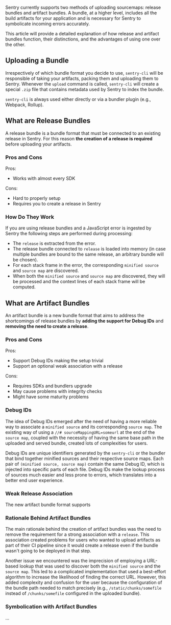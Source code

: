 Sentry currently supports two methods of uploading sourcemaps: release bundles and artifact bundles. A bundle, at a higher level, includes all the build artifacts for your application and is necessary for Sentry to symbolicate incoming errors accurately.

This article will provide a detailed explanation of how release and artifact bundles function, their distinctions, and the advantages of using one over the other.

## Uploading a Bundle

Irrespectively of which bundle format you decide to use, `sentry-cli` will be responsible of taking your artifacts, packing them and uploading them to Sentry. Whenever the `upload` command is called, `sentry-cli` will create a special `.zip` file that contains metadata used by Sentry to index the bundle.

<Note>

`sentry-cli` is always used either directly or via a bundler plugin (e.g., Webpack, Rollup).

</Note>

## What are Release Bundles

A release bundle is a bundle format that must be connected to an existing release in Sentry. For this reason **the creation of a release is required** before uploading your artifacts.

### Pros and Cons

Pros:
- Works with almost every SDK

Cons:
- Hard to properly setup
- Requires you to create a release in Sentry

### How Do They Work

If you are using release bundles and a JavaScript error is ingested by Sentry the following steps are performed during processing:
- The `release` is extracted from the error.
- The release bundle connected to `release` is loaded into memory (in case multiple bundles are bound to the same release, an arbitrary bundle will be chosen).
- For each stack frame in the error, the corresponding `minified source` and `source map` are discovered.
- When both the `minified source` and `source map` are discovered, they will be processed and the context lines of each stack frame will be computed.

## What are Artifact Bundles

An artifact bundle is a new bundle format that aims to address the shortcomings of release bundles by **adding the support for Debug IDs** and **removing the need to create a release**.

### Pros and Cons

Pros:
- Support Debug IDs making the setup trivial
- Support an optional weak association with a release

Cons:
- Requires SDKs and bundlers upgrade
- May cause problems with integrity checks
- Might have some maturity problems

### Debug IDs

The idea of Debug IDs emerged after the need of having a more reliable way to associate a `minified source` and its corresponding `source map`. The existing way of using a `//# sourceMappingURL=someurl` at the end of the `source map`, coupled with the necessity of having the same base path in the uploaded and served bundle, created lots of complexities for users.

Debug IDs are unique identifiers generated by the `sentry-cli` or the bundler that bind together minified sources and their respective source maps. Each pair of `(minified source, source map)` contain the same Debug ID, which is injected into specific parts of each file. Debug IDs make the lookup process of sources much easier and less prone to errors, which translates into a better end user experience.

### Weak Release Association

The new artifact bundle format supports

### Rationale Behind Artifact Bundles

The main rationale behind the creation of artifact bundles was the need to remove the requirement for a strong association with a `release`. This association created problems for users who wanted to upload artifacts as part of their CI pipeline since it would create a release even if the bundle wasn't going to be deployed in that step.

Another issue we encountered was the imprecision of employing a URL-based lookup that was used to discover both the `minified source` and the `source map`. This led to a complicated implementation that used a best-effort algorithm to increase the likelihood of finding the correct URL. However, this added complexity and confusion for the user because the configuration of the bundle path needed to match precisely (e.g., `/static/chunks/somefile` instead of `/chunks/somefile` configured in the uploaded bundle).

### Symbolication with Artifact Bundles

...
